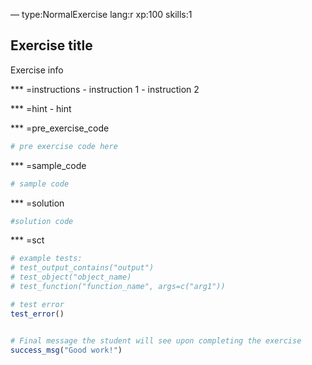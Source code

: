 --- type:NormalExercise lang:r xp:100 skills:1

## Exercise title

Exercise info

*** =instructions
- instruction 1
- instruction 2

*** =hint
- hint


*** =pre_exercise_code
```r
# pre exercise code here
```


*** =sample_code
```r
# sample code

```

*** =solution
```r
#solution code

```

*** =sct
```r

# example tests:
# test_output_contains("output")
# test_object("object_name)
# test_function("function_name", args=c("arg1"))

# test error
test_error()


# Final message the student will see upon completing the exercise
success_msg("Good work!")

```
